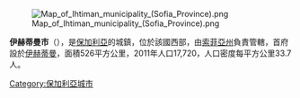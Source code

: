 [[Image:Map_of_Ihtiman_municipality_(Sofia_Province).png|right]]

'''伊赫蒂曼市'''（{{lang-bg|Ихтиман}}），是[[保加利亞|保加利亞]]的城鎮，位於該國西部，由[[索菲亞州|索菲亞州]]負責管轄，首府設於[[伊赫蒂曼|伊赫蒂曼]]，面積526平方公里，2011年人口17,720，人口密度每平方公里33.7人。

{{Bulgaria-geo-stub}}
[[Category:保加利亞城市|Category:保加利亞城市]]